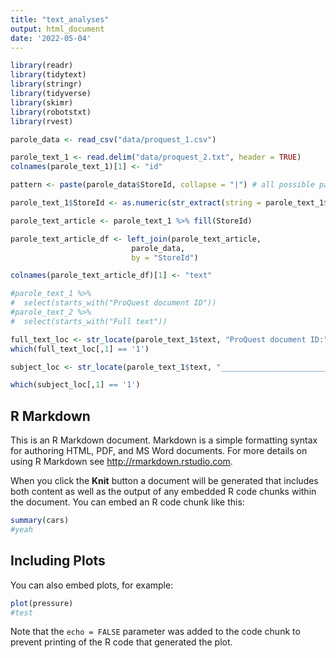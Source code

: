 ```yaml
---
title: "text_analyses"
output: html_document
date: '2022-05-04'
---
```


```r
library(readr)
library(tidytext)
library(stringr)
library(tidyverse) 
library(skimr)
library(robotstxt)
library(rvest) 
```

```r
parole_data <- read_csv("data/proquest_1.csv")
```

```r
parole_text_1 <- read.delim("data/proquest_2.txt", header = TRUE)
colnames(parole_text_1)[1] <- "id"
```

```r

pattern <- paste(parole_data$StoreId, collapse = "|") # all possible patterns

parole_text_1$StoreId <- as.numeric(str_extract(string = parole_text_1$id, pattern = pattern))

parole_text_article <- parole_text_1 %>% fill(StoreId)

parole_text_article_df <- left_join(parole_text_article, 
                           parole_data,
                           by = "StoreId")

```


```r
colnames(parole_text_article_df)[1] <- "text"
```

```r
#parole_text_1 %>% 
#  select(starts_with("ProQuest document ID"))
#parole_text_2 %>% 
#  select(starts_with("Full text"))
```

```r
full_text_loc <- str_locate(parole_text_1$text, "ProQuest document ID:")
which(full_text_loc[,1] == '1')

subject_loc <- str_locate(parole_text_1$text, "____________________________________________________________")

which(subject_loc[,1] == '1')
```


## R Markdown

This is an R Markdown document. Markdown is a simple formatting syntax for authoring HTML, PDF, and MS Word documents. For more details on using R Markdown see <http://rmarkdown.rstudio.com>.

When you click the **Knit** button a document will be generated that includes both content as well as the output of any embedded R code chunks within the document. You can embed an R code chunk like this:

```r
summary(cars)
#yeah
```

## Including Plots

You can also embed plots, for example:

```r
plot(pressure)
#test
```

Note that the `echo = FALSE` parameter was added to the code chunk to prevent printing of the R code that generated the plot.
